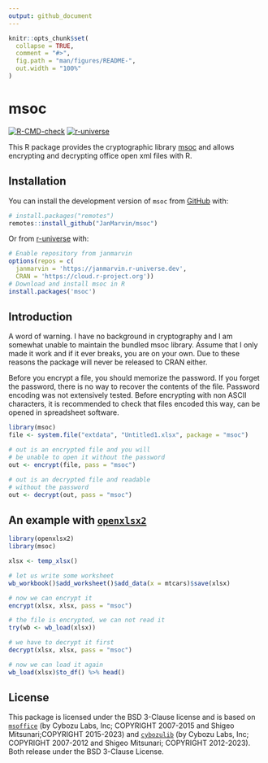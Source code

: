 ```yaml
---
output: github_document
---
```


<!-- README.md is generated from README.Rmd. Please edit that file -->

```r
knitr::opts_chunk$set(
  collapse = TRUE,
  comment = "#>",
  fig.path = "man/figures/README-",
  out.width = "100%"
)
```

# msoc

<!-- badges: start -->

[![R-CMD-check](https://github.com/JanMarvin/msoc/workflows/R-CMD-check/badge.svg)](https://github.com/JanMarvin/msoc/actions)
[![r-universe](https://janmarvin.r-universe.dev/badges/msoc)](https://janmarvin.r-universe.dev/msoc)
<!-- badges: end -->

This R package provides the cryptographic library [msoc](https://github.com/herumi/msoffice) and allows encrypting and decrypting office open xml files with R.

## Installation

You can install the development version of `msoc` from
[GitHub](https://github.com/) with:

``` r
# install.packages("remotes")
remotes::install_github("JanMarvin/msoc")
```

Or from [r-universe](https://r-universe.dev/) with:

``` r
# Enable repository from janmarvin
options(repos = c(
  janmarvin = 'https://janmarvin.r-universe.dev',
  CRAN = 'https://cloud.r-project.org'))
# Download and install msoc in R
install.packages('msoc')
```

## Introduction

A word of warning. I have no background in cryptography and I am somewhat unable
to maintain the bundled msoc library. Assume that I only made it work and if it
ever breaks, you are on your own. Due to these reasons the package will never
be released to CRAN either.

Before you encrypt a file, you should memorize the password. If you forget the 
password, there is no way to recover the contents of the file. Password encoding
was not extensively tested. Before encrypting with non ASCII characters, it is
recommended to check that files encoded this way, can be opened in spreadsheet
software.

```r
library(msoc)
file <- system.file("extdata", "Untitled1.xlsx", package = "msoc")

# out is an encrypted file and you will 
# be unable to open it without the password
out <- encrypt(file, pass = "msoc")

# out is an decrypted file and readable
# without the password
out <- decrypt(out, pass = "msoc")
```

## An example with [`openxlsx2`](https://github.com/JanMarvin/openxlsx2)

```r
library(openxlsx2)
library(msoc)

xlsx <- temp_xlsx()

# let us write some worksheet
wb_workbook()$add_worksheet()$add_data(x = mtcars)$save(xlsx)

# now we can encrypt it
encrypt(xlsx, xlsx, pass = "msoc")

# the file is encrypted, we can not read it
try(wb <- wb_load(xlsx))

# we have to decrypt it first
decrypt(xlsx, xlsx, pass = "msoc")

# now we can load it again
wb_load(xlsx)$to_df() %>% head()
```

## License

This package is licensed under the BSD 3-Clause license and is based on
[`msoffice`](https://github.com/herumi/msoffice) (by Cybozu Labs, Inc;
COPYRIGHT 2007-2015 and Shigeo Mitsunari;COPYRIGHT 2015-2023) and [`cybozulib`](https://github.com/herumi/cybozulib) (by Cybozu Labs, Inc;
COPYRIGHT 2007-2012 and Shigeo Mitsunari; COPYRIGHT 2012-2023). Both release
under the BSD 3-Clause License. 
